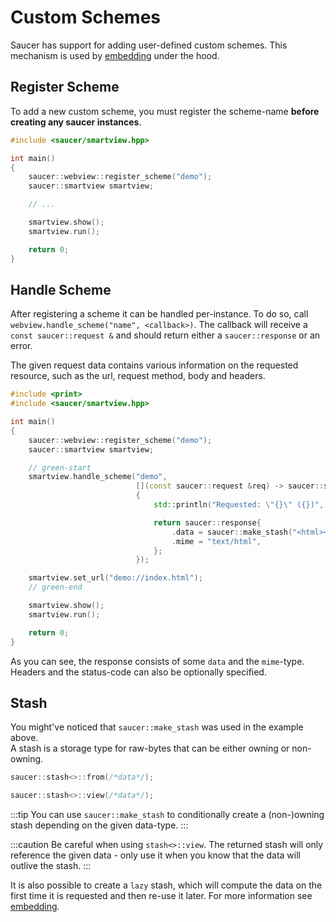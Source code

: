 # Custom Schemes

Saucer has support for adding user-defined custom schemes. This mechanism is used by [embedding](../embedding.mdx) under the hood.

## Register Scheme

To add a new custom scheme, you must register the scheme-name **before creating any saucer instances**.

```cpp title="Example: Register Scheme"
#include <saucer/smartview.hpp>

int main()
{
    saucer::webview::register_scheme("demo");
    saucer::smartview smartview;

    // ...

    smartview.show();
    smartview.run();

    return 0;
}
```

## Handle Scheme

After registering a scheme it can be handled per-instance. To do so, call `webview.handle_scheme("name", <callback>)`. 
The callback will receive a `const saucer::request &` and should return either a `saucer::response` or an error.

The given request data contains various information on the requested resource, such as the url, request method, body and headers.  

```cpp title="Example: Handle Scheme"
#include <print>
#include <saucer/smartview.hpp>

int main()
{
    saucer::webview::register_scheme("demo");
    saucer::smartview smartview;

    // green-start
    smartview.handle_scheme("demo",
                            [](const saucer::request &req) -> saucer::scheme_handler::result_type
                            {
                                std::println("Requested: \"{}\" ({})", req.url(), req.method());

                                return saucer::response{
                                    .data = saucer::make_stash("<html><body>Hello from scheme handler!</body></html>"),
                                    .mime = "text/html",
                                };
                            });

    smartview.set_url("demo://index.html");
    // green-end

    smartview.show();
    smartview.run();

    return 0;
}
```

As you can see, the response consists of some `data` and the `mime`-type. Headers and the status-code can also be optionally specified.  

## Stash

You might've noticed that `saucer::make_stash` was used in the example above.  
A stash is a storage type for raw-bytes that can be either owning or non-owning.

```cpp title="Example: Owning Data"
saucer::stash<>::from(/*data*/);
```

```cpp title="Example: Viewing Data"
saucer::stash<>::view(/*data*/);
```

:::tip
You can use `saucer::make_stash` to conditionally create a (non-)owning stash depending on the given data-type.
:::

:::caution
Be careful when using `stash<>::view`. The returned stash will only reference the given data - only use it when you know that the data will outlive the stash.
:::

It is also possible to create a `lazy` stash, which will compute the data on the first time it is requested and then re-use it later. For more information see [embedding](../embedding.mdx).
